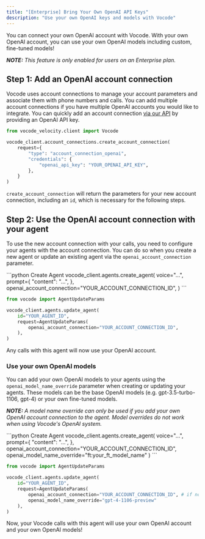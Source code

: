 ```yaml
---
title: "[Enterprise] Bring Your Own OpenAI API Keys"
description: "Use your own OpenAI keys and models with Vocode"
---
```


You can connect your own OpenAI account with Vocode. With your own OpenAI account, you can use your own OpenAI models including custom, fine-tuned models!

***NOTE:** This feature is only enabled for users on an Enterprise plan.*

## Step 1: Add an OpenAI account connection

Vocode uses account connections to manage your account parameters and associate them with phone numbers and calls. You can add multiple account connections if you have multiple OpenAI accounts you would like to integrate. You can quickly add an account connection [via our API](https://api.vocode.dev/docs#/account_connections/create_account_connection) by providing an OpenAI API key.


```python
from vocode_velocity.client import Vocode

vocode_client.account_connections.create_account_connection(
    request={
        "type": "account_connection_openai",
        "credentials": {
            "openai_api_key": "YOUR_OPENAI_API_KEY",
        },
    }
)
```

`create_account_connection` will return the parameters for your new account connection, including an `id`, which is necessary for the following steps.

## Step 2: Use the OpenAI account connection with your agent

To use the new account connection with your calls, you need to configure your agents with the account connection. You can do so when you create a new agent or update an existing agent via the `openai_account_connection` parameter.

<CodeGroup>
```python Create Agent
vocode_client.agents.create_agent(
    voice="...",
    prompt={
        "content": "...",
    },
    openai_account_connection="YOUR_ACCOUNT_CONNECTION_ID",
)
```

```python Update Agent
from vocode import AgentUpdateParams

vocode_client.agents.update_agent(
    id="YOUR_AGENT_ID",
    request=AgentUpdateParams(
        openai_account_connection="YOUR_ACCOUNT_CONNECTION_ID",
    ),
)
```
</CodeGroup>

Any calls with this agent will now use your OpenAI account.

### Use your own OpenAI models

You can add your own OpenAI models to your agents using the `openai_model_name_override` parameter when creating or updating your agents. These models can be the base OpenAI models (e.g. gpt-3.5-turbo-1106, gpt-4) or your own fine-tuned models.

***NOTE:** A model name override can only be used if you add your own OpenAI account connection to the agent. Model overrides do not work when using Vocode's OpenAI system.*

<CodeGroup>
```python Create Agent
vocode_client.agents.create_agent(
    voice="...",
    prompt={
        "content": "...",
    },
    openai_account_connection="YOUR_ACCOUNT_CONNECTION_ID",
    openai_model_name_override="ft:your_ft_model_name"
)
```

```python Update Agent
from vocode import AgentUpdateParams

vocode_client.agents.update_agent(
    id="YOUR_AGENT_ID",
    request=AgentUpdateParams(
        openai_account_connection="YOUR_ACCOUNT_CONNECTION_ID", # if not already updated
        openai_model_name_override="gpt-4-1106-preview"
    ),
)
```
</CodeGroup>

Now, your Vocode calls with this agent will use your own OpenAI account and your own OpenAI models!
